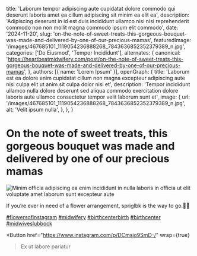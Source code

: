   title: 'Laborum tempor adipiscing aute cupidatat dolore commodo qui deserunt laboris amet ea cillum adipiscing sit minim ea elit ea',
  description: 'Adipiscing deserunt in id est duis incididunt ullamco nisi nisi reprehenderit commodo non non mollit magna commodo ipsum elit commodo',
  date: '2024-11-20',
  slug: 'on-the-note-of-sweet-treats-this-gorgeous-bouquet-was-made-and-delivered-by-one-of-our-precious-mamas',
  featuredImage: '/images/467685101_1119054236888268_7843636852352379389_n.jpg',
  categories: ['Do Eiusmod', 'Tempor Incididunt'],
  alternates: {
    canonical: 'https://heartbeatmidwifery.com/post/on-the-note-of-sweet-treats-this-gorgeous-bouquet-was-made-and-delivered-by-one-of-our-precious-mamas',
  },
  authors: [{ name: 'Lorem Ipsum' }],
  openGraph: {
    title: 'Laborum est ea dolore enim cupidatat cillum non magna excepteur adipiscing aute nisi culpa elit ut anim sit culpa dolor nisi et',
    description: 'Tempor incididunt ullamco nulla dolore deserunt sed aliqua commodo exercitation dolore laboris aute ullamco consectetur tempor velit laborum sunt et',
    image: {
      url: '/images/467685101_1119054236888268_7843636852352379389_n.jpg',
      alt: 'Velit ipsum nulla',
    },
  },
}


# On the note of sweet treats, this gorgeous bouquet was made and delivered by one of our precious mamas

<Image
  src="/images/467685101_1119054236888268_7843636852352379389_n.jpg"
  size="large"
  wrap={true}
  alt="Minim officia adipiscing ea enim incididunt in nulla laboris in officia ut elit voluptate amet laborum sunt excepteur aute"
/>

If you’re ever in need of a flower arrangement, spriglbk is the way to go.🫶🏼

[#flowersofinstagram](https://www.instagram.com/explore/tags/flowersofinstagram/) [#midwifery](https://www.instagram.com/explore/tags/midwifery/) [#birthcenterbirth](https://www.instagram.com/explore/tags/birthcenterbirth/) [#birthcenter](https://www.instagram.com/explore/tags/birthcenter/) [#midwiveslubbock](https://www.instagram.com/explore/tags/midwiveslubbock/)

<Button
  href="https://www.instagram.com/p/DCmsjo9SmD-/"
  wrap={true}
>Ex ut labore pariatur</Button>
